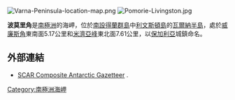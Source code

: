 {{no footnotes|time=2013-10-29T03:39:30+00:00}}
[[Image:Varna-Peninsula-location-map.png|thumb]]
[[Image:Pomorie-Livingston.jpg|thumb]]

'''波莫里角'''是[[南極洲|南極洲]]的海岬，位於[[南設得蘭群島|南設得蘭群島]]中[[利文斯頓島|利文斯頓島]]的[[瓦爾納半島|瓦爾納半島]]，處於[[威廉斯角|威廉斯角]]東南面5.17公里和[[米濟亞峰|米濟亞峰]]東北面7.61公里，以[[保加利亞|保加利亞]]城鎮命名。

{{coord|62|29|05.3|S|60|03|56|W|display=title}}

==外部連結==
* [http://data.aad.gov.au/aadc/gaz/scar/ SCAR Composite Antarctic Gazetteer] {{WebCite|url=https://www.webcitation.org/5ug2CfC7m?url=http://data.aad.gov.au/aadc/gaz/scar/ |date=20101202140255 |dateformat=iso }}.

{{Antarctica-geo-stub}}
[[Category:南極洲海岬|Category:南極洲海岬]]